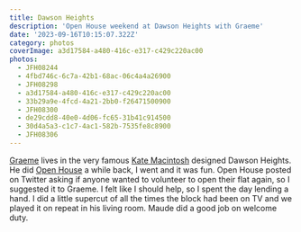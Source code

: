 ```yaml
---
title: Dawson Heights
description: 'Open House weekend at Dawson Heights with Graeme'
date: '2023-09-16T10:15:07.322Z'
category: photos
coverImage: a3d17584-a480-416c-e317-c429c220ac00
photos:
  - JFH08244
  - 4fbd746c-6c7a-42b1-68ac-06c4a4a26900
  - JFH08298
  - a3d17584-a480-416c-e317-c429c220ac00
  - 33b29a9e-4fcd-4a21-2bb0-f26471500900
  - JFH08300
  - de29cdd8-40e0-4d06-fc65-31b41c914500
  - 30d4a5a3-c1c7-4ac1-582b-7535fe8c8900
  - JFH08306
---
```


[Graeme](https://raeburn.works/) lives in the very famous [Kate Macintosh](https://en.wikipedia.org/wiki/Kate_Macintosh) designed Dawson Heights. He did [Open House](https://programme.openhouse.org.uk/) a while back, I went and it was fun. Open House posted on Twitter asking if anyone wanted to volunteer to open their flat again, so I suggested it to Graeme. I felt like I should help, so I spent the day lending a hand. I did a little supercut of all the times the block had been on TV and we played it on repeat in his living room. Maude did a good job on welcome duty.
